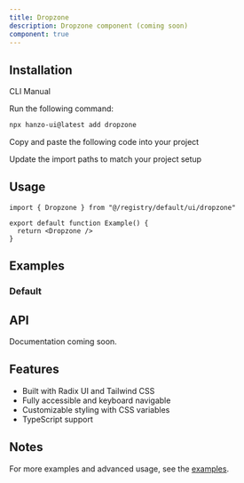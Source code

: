 ```yaml
---
title: Dropzone
description: Dropzone component (coming soon)
component: true
---
```


<ComponentPreview name="dropzone-demo" />

## Installation

<Tabs defaultValue="cli">

<TabsList>
  <TabsTrigger value="cli">CLI</TabsTrigger>
  <TabsTrigger value="manual">Manual</TabsTrigger>
</TabsList>

<TabsContent value="cli">

<Steps>

<Step>Run the following command:</Step>

```bash
npx hanzo-ui@latest add dropzone
```

</Steps>

</TabsContent>

<TabsContent value="manual">

<Steps>

<Step>Copy and paste the following code into your project</Step>

<ComponentSource name="dropzone" />

<Step>Update the import paths to match your project setup</Step>

</Steps>

</TabsContent>

</Tabs>

## Usage

```tsx
import { Dropzone } from "@/registry/default/ui/dropzone"

export default function Example() {
  return <Dropzone />
}
```

## Examples

### Default

<ComponentPreview name="dropzone-demo" />

## API

Documentation coming soon.

## Features

- Built with Radix UI and Tailwind CSS
- Fully accessible and keyboard navigable
- Customizable styling with CSS variables
- TypeScript support

## Notes

For more examples and advanced usage, see the [examples](/examples).
